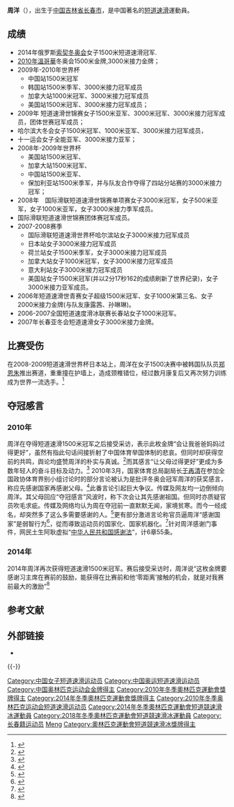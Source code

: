 {{Infobox sportsperson
| name= 周洋
| image = Korea Shim Sukhee Sochi ST1500m 09.jpg
| image_size = 220px
| caption = 周洋（中）获得[[2014年冬季奥运会|2014年冬季奥运会]]女子短道速滑1500米比赛的金牌
| nationality = {{PRC}}
| birth_date = {{Birth date and age|1991|6|9}}
| birth_place = {{CHN}}[[吉林省|吉林省]][[长春市|长春市]]
| death_date                = 
| death_place               = 
| height = {{height|m=1.65|precision=0}}
| weight = {{convert|57|kg|lb|abbr=on}}
| website = [http://weibo.com/zhouyangmiemie 新浪微博]
| sport = [[短道速滑|短道速滑]]
| coach = 李琰
| pb = 500m: 43.992 (2010)<br>1000m: 1:29.049 (2010)<br>1500m: 2:16.729 (2008, '''世界纪录''')<br>3000m: 4:58.955 (2009)
| medaltemplates = 
{{MedalSport | 女子[[短道速滑|短道速滑]]}}
{{MedalCountry|{{CHN}}}}
{{MedalCount
|[[冬季奥林匹克运动会|奥运会]]|3|0|0
|[[世界短道速滑锦标赛|世锦赛]]|4|5|5
|[[亚洲冬季运动会|亚运会]]|2|0|0
}}
| show-medals               = 
| medaltemplates-title      = 
| module3                   = 
| updated                   = 2018年2月14日
}}
{{MedalTableTop}}
{{MedalSport | 女子[[短道速滑|短道速滑]]}}
{{MedalCompetition|[[奥林匹克运动会|奥林匹克运动会]] [[File:Olympic_rings.svg|30px]]}}
{{MedalGold | [[2010年冬季奧林匹克運動會|2010年溫哥華]] | [[2010年冬季奧林匹克運動會短道速滑比賽|3000米接力]]}}
{{MedalGold | [[2010年冬季奧林匹克運動會|2010年溫哥華]] | [[2010年冬季奧林匹克運動會短道速滑比賽|1500米]]}}
{{MedalGold | [[2014年冬季奧林匹克運動會|2014年索契]] | [[2014年冬季奥林匹克運動會短道速滑比賽|1500米]]}}

{{MedalBottom}}

'''周洋'''（{{bd|1991年|6月9日|catIdx=Zhou Yang}}），出生于[[中国|中国]][[吉林省|吉林省]][[长春市|长春市]]，是中国著名的[[短道速滑|短道速滑]]運動員。

==成绩==
*2014年俄罗斯[[索契冬奥会|索契冬奥会]]女子1500米短道速滑冠军.
*[[2010年冬季奧林匹克運動會|2010年溫哥華]]冬奥会1500米金牌,3000米接力金牌；
*2009年-2010年世界杯 
**中国站1500米冠军
**韩国站1500米季军、3000米接力冠军成员
**加拿大站1000米冠军、3000米接力冠军成员
**美国站1500米冠军、3000米接力冠军成员；
*2009年 短道速滑世锦赛女子1500米亚军、3000米冠军、3000米接力冠军成员，团体世赛冠军成员；
*哈尔滨大冬会女子1500米冠军、1000米亚军、3000米接力冠军成员，
*十一运会女子全能亚军、3000米接力亚军；
*2008年-2009年世界杯 
**美国站1500米冠军、
**加拿大站1500米冠军、
**中国站1500米亚军、
**保加利亚站1500米季军，并与队友合作夺得了四站分站赛的3000米接力冠军；
*2008年　国际滑联短道速滑世锦赛单项赛女子3000米冠军，女子500米亚军，女子1000米亚军，女子3000米接力季军成员。
*国际滑联短道速滑世锦赛团体赛冠军成员。
*2007-2008赛季 
**国际滑联短道速滑世界杯哈尔滨站女子3000米接力冠军成员
**日本站女子3000米接力冠军成员
**荷兰站女子1500米季军，女子3000米接力冠军成员
**加拿大站女子1000米冠军，女子3000米接力冠军成员
**意大利站女子3000米接力冠军成员
**美国站女子1500米冠军(并以2分17秒162的成绩刷新了世界纪录)，女子3000米接力亚军成员。
*2006年短道速滑世青赛女子超级1500米冠军、女子1000米第三名、女子2000米接力金牌(与队友康露茜、孙琳琳)。
*2006-2007全国短道速度滑冰联赛长春站女子1000米冠军。
*2007年长春亚冬会短道速滑女子3000米接力金牌。

==比赛受伤==
在2008-2009短道速滑世界杯日本站上，周洋在女子1500决赛中被韩国队队员[[郑恩朱|郑恩朱]]推出赛道，重重撞在护墙上，造成颈椎错位，经过数月康复后又再次努力训练成为世界一流选手。<ref>{{Cite web |url=http://sports.sina.com.cn/o/2010-02-25/23274856453.shtml |title=周洋母亲访谈 |access-date=2010-02-27 |archive-date=2020-11-24 |archive-url=https://web.archive.org/web/20201124143817/http://sports.sina.com.cn/o/2010-02-25/23274856453.shtml |dead-url=no }}</ref>

==夺冠感言==
===2010年===
周洋在夺得短道速滑1500米冠军之后接受采访，表示此枚金牌“会让我爸爸妈妈过得更好”，虽然有指此句话间接折射了中国体育举国体制的悲哀。但同时却获得空前的共鸣，舆论均盛赞周洋的朴实与真诚。<ref>{{Cite web |url=http://we.sportscn.com/viewnews-379301.html |title=周洋质朴语言感动众网友 憨厚女孩博得众人齐喝彩 |access-date=2010-03-09 |archive-date=2020-11-24 |archive-url=https://web.archive.org/web/20201124143814/http://we.sportscn.com/viewnews-379301.html |dead-url=no }}</ref>而其感言“让父母过得更好”更成为多数年轻人的奋斗目标及动力。<ref>{{Cite web |url=http://txs.youth.cn/shgc/201003/t20100305_1165262.htm |title=也谈“周洋式动力” |accessdate=2012-07-16 |archive-date=2012-07-16 |archive-url=https://archive.is/20120716024822/http://txs.youth.cn/shgc/201003/t20100305_1165262.htm |dead-url=yes }}</ref>
2010年3月，国家体育总局副局长[[于再清|于再清]]在参加全国政协体育界别小组讨论时的部分言论被认为是批评冬奥会冠军周洋的获奖感言，称应先感谢国家再感谢父母。<ref>{{cite web|url=http://sports.163.com/10/0308/07/6183QOHL0005452P.html|title=体育总局副局长批冬奥冠军:应先谢国家再谢父母|publisher=网易|accessdate=2010-03-08|archive-url=https://web.archive.org/web/20100311205029/http://sports.163.com/10/0308/07/6183QOHL0005452P.html|archive-date=2010-03-11|dead-url=yes}}</ref>此番言论引起巨大争议。传媒及网友均一边倒倾向周洋。其父母回应“夺冠感言”风波时，称下次会让其先感谢祖国。但同时亦质疑官员吹毛求疵。传媒及网络均认为周在夺冠前一直默默无闻，家境贫寒。而今一经成名，却突然多了这么多需要感谢的人。<ref>{{Cite web |url=http://news.163.com/10/0309/05/61AFGSI10001124J.html |title=周洋父母回应"夺冠感言"风波:下次她先谢国家 |accessdate=2010-03-09 |archive-date=2010-03-13 |archive-url=https://web.archive.org/web/20100313002225/http://news.163.com/10/0309/05/61AFGSI10001124J.html |dead-url=no }}</ref>更有部分激进言论称官员逼周洋“感谢国家”是弱智行为<ref>{{Cite web |url=http://news.sdchina.com/show/241174.html |title=于再清逼周洋"感谢国家"是弱智行为 |access-date=2010-03-09 |archive-url=https://web.archive.org/web/20100312095005/http://news.sdchina.com/show/241174.html |archive-date=2010-03-12 |dead-url=yes }}</ref>，從而導致运动员的国家化、国家机器化。<ref>{{Cite web |url=http://news.163.com/10/0313/00/61K6L1FA000146BB.html |title=“感谢门”：国家主义的画皮 |access-date=2011-07-21 |archive-url=https://web.archive.org/web/20101125025604/http://news.163.com/10/0313/00/61K6L1FA000146BB.html |archive-date=2010-11-25 |dead-url=yes }}</ref>针对周洋感谢门事件，网民土生阿耿虚拟“[[中华人民共和国感谢法|中华人民共和国感谢法]]”，计6章55条。

===2014年===
2014年周洋再次获得短道速滑1500米冠军。赛后接受采访时，周洋说“这枚金牌要感谢习主席在赛前的鼓励，能获得在比赛前和他‘零距离’接触的机会，就是对我赛前最大的激励”<ref>{{Cite web |url=http://sports.sina.com.cn/o/2014-02-16/06377023842.shtml |title=存档副本 |access-date=2014-02-16 |archive-date=2020-11-24 |archive-url=https://web.archive.org/web/20201124143906/http://sports.sina.com.cn/o/2014-02-16/06377023842.shtml |dead-url=no }}</ref>

==参考文献==
{{reflist}}

== 外部链接 ==
* {{Sinaweibo|zhouyangmiemie}}

{{s-start}}
{{s-sports|oly}}
{{succession box
| before = [[佟健|佟健]]
| title = {{PRC}}[[冬季奥林匹克运动会|冬奥会]]代表团[[奧林匹克運動會中國代表團#冬季奥运会_2|开幕式旗手]] 
| years = [[2018年冬季奥林匹克运动会|2018年冬季奥林匹克运动会]]·{{KOR}}[[平昌|平昌]]
| after = [[赵丹_(钢架雪车运动员)|赵丹]] & [[高亭宇|高亭宇]]
}}
{{s-end}}

{{-}}
{{Footer Olympic Champions in Women's 1500 m Short Track Speed Skating}}
{{Footer Olympic Champions in Women's 3000 m Relay Short Track Speed Skating}}

{{DEFAULTSORT:Z周洋}}
[[Category:中国女子短道速滑运动员|Category:中国女子短道速滑运动员]]
[[Category:中国奥运短道速滑运动员|Category:中国奥运短道速滑运动员]]
[[Category:中国奥林匹克运动会金牌得主|Category:中国奥林匹克运动会金牌得主]]
[[Category:2010年冬季奧林匹克運動會獎牌得主|Category:2010年冬季奧林匹克運動會獎牌得主]]
[[Category:2014年冬季奧林匹克運動會獎牌得主|Category:2014年冬季奧林匹克運動會獎牌得主]]
[[Category:2010年冬季奥林匹克运动会短道速滑运动员|Category:2010年冬季奥林匹克运动会短道速滑运动员]]
[[Category:2014年冬季奧林匹克運動會短道競速滑冰運動員|Category:2014年冬季奧林匹克運動會短道競速滑冰運動員]]
[[Category:2018年冬季奧林匹克運動會短道競速滑冰運動員|Category:2018年冬季奧林匹克運動會短道競速滑冰運動員]]
[[Category:长春籍运动员|Category:长春籍运动员]]
[[Category:周姓|Meng]]
[[Category:奧林匹克運動會短道競速滑冰獎牌得主|Category:奧林匹克運動會短道競速滑冰獎牌得主]]